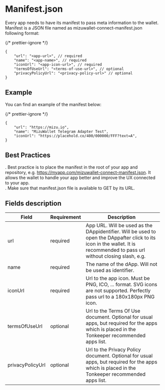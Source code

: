# Manifest.json

Every app needs to have its manifest to pass meta information to the wallet. Manifest is a JSON file named as mizuwallet-connect-manifest.json following format:

{/* prettier-ignore */}
```mdx
{
	"url": "<app-url>", // required
	"name": "<app-name>", // required
	"iconUrl": "<app-icon-url>", // required
	"termsOfUseUrl": "<terms-of-use-url>", // optional
	"privacyPolicyUrl": "<privacy-policy-url>" // optional
}
```

## Example

You can find an example of the manifest below:

{/* prettier-ignore */}
```mdx
{
	"url": "https://mizu.io",
    "name": "MizuWallet Telegram Adapter Test",
  	"iconUrl": "https://placehold.co/400/000000/FFF?text=A",
}
```

## Best Practices

. Best practice is to place the manifest in the root of your app and repository, e.g. https://myapp.com/mizuwallet-connect-manifest.json. It allows the wallet to handle your app better and improve the UX connected to your app.  
. Make sure that manifest.json file is available to GET by its URL.

## Fields description

| Field            | Requirement | Description                                                                                                                                                                |
| ---------------- | ----------- | -------------------------------------------------------------------------------------------------------------------------------------------------------------------------- |
| url              | required    | App URL. Will be used as the DAppidentifier. Will be used to open the DAppafter click to its icon in the wallet. It is recommended to pass url without closing slash, e.g. |
| name             | required    | The name of the dApp. Will not be used as identifier.                                                                                                                      |
| iconUrl          | required    | Url to the app icon. Must be PNG, ICO, ... format. SVG icons are not supported. Perfectly pass url to a 180x180px PNG icon.                                                |
| termsOfUseUrl    | optional    | Url to the Terms Of Use document. Optional for usual apps, but required for the apps which is placed in the Tonkeeper recommended apps list.                               |
| privacyPolicyUrl | optional    | Url to the Privacy Policy document. Optional for usual apps, but required for the apps which is placed in the Tonkeeper recommended apps list.                             |
